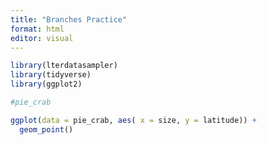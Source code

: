 ```yaml
---
title: "Branches Practice"
format: html
editor: visual
---
```


```r
library(lterdatasampler)
library(tidyverse)
library(ggplot2)

#pie_crab
```

```r


ggplot(data = pie_crab, aes( x = size, y = latitude)) +
  geom_point()
```
